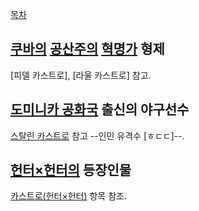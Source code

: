 [[목차]]

== [[쿠바]]의 [[공산주의]] [[혁명]]가 형제 ==
[피델 카스트로], [라울 카스트로] 참고. 

== [[도미니카 공화국]] 출신의 야구선수 ==
[[스탈린 카스트로]] 참고 --인민 유격수 [ㅎㄷㄷ]--.

== [[헌터×헌터]]의 등장인물 == 
[[카스트로(헌터×헌터)]] 항목 참조.
